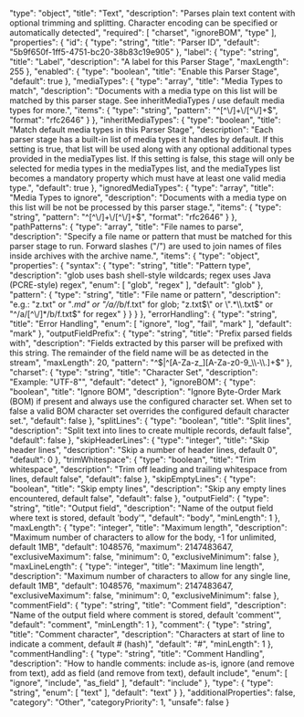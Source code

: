   "type": "object",
  "title": "Text",
  "description": "Parses plain text content with optional trimming and splitting. Character encoding can be specified or automatically detected",
  "required": [
    "charset",
    "ignoreBOM",
    "type"
  ],
  "properties": {
    "id": {
      "type": "string",
      "title": "Parser ID",
      "default": "5b9f650f-1ff5-4751-bc20-38b83c19e905"
    },
    "label": {
      "type": "string",
      "title": "Label",
      "description": "A label for this Parser Stage",
      "maxLength": 255
    },
    "enabled": {
      "type": "boolean",
      "title": "Enable this Parser Stage",
      "default": true
    },
    "mediaTypes": {
      "type": "array",
      "title": "Media Types to match",
      "description": "Documents with a media type on this list will be matched by this parser stage. See inheritMediaTypes / use default media types for more.",
      "items": {
        "type": "string",
        "pattern": "^[^\\/]+\\/[^\\/]+$",
        "format": "rfc2646"
      }
    },
    "inheritMediaTypes": {
      "type": "boolean",
      "title": "Match default media types in this Parser Stage",
      "description": "Each parser stage has a built-in list of media types it handles by default. If this setting is true, that list will be used along with any optional additional types provided in the mediaTypes list. If this setting is false, this stage will only be selected for media types in the mediaTypes list, and the mediaTypes list becomes a mandatory property which must have at least one valid media type.",
      "default": true
    },
    "ignoredMediaTypes": {
      "type": "array",
      "title": "Media Types to ignore",
      "description": "Documents with a media type on this list will be not be processed by this parser stage.",
      "items": {
        "type": "string",
        "pattern": "^[^\\/]+\\/[^\\/]+$",
        "format": "rfc2646"
      }
    },
    "pathPatterns": {
      "type": "array",
      "title": "File names to parse",
      "description": "Specify a file name or pattern that must be matched for this parser stage to run. Forward slashes (\"/\") are used to join names of files inside archives with the archive name.",
      "items": {
        "type": "object",
        "properties": {
          "syntax": {
            "type": "string",
            "title": "Pattern type",
            "description": "glob uses bash shell-style wildcards; regex uses Java (PCRE-style) regex",
            "enum": [
              "glob",
              "regex"
            ],
            "default": "glob"
          },
          "pattern": {
            "type": "string",
            "title": "File name or pattern",
            "description": "e.g.: \"z.txt\" or \"*.md\" or \"/a/*/b/f.txt\" for glob; \"z.txt$\" or \".*\\.txt$\" or \"^/a/[^\\/]*/b/f.txt$\" for regex"
          }
        }
      }
    },
    "errorHandling": {
      "type": "string",
      "title": "Error Handling",
      "enum": [
        "ignore",
        "log",
        "fail",
        "mark"
      ],
      "default": "mark"
    },
    "outputFieldPrefix": {
      "type": "string",
      "title": "Prefix parsed fields with",
      "description": "Fields extracted by this parser will be prefixed with this string. The remainder of the field name will be as detected in the stream",
      "maxLength": 20,
      "pattern": "^$|^[A-Za-z_][A-Za-z0-9_\\-\\.]+$"
    },
    "charset": {
      "type": "string",
      "title": "Character Set",
      "description": "Example: \"UTF-8\"",
      "default": "detect"
    },
    "ignoreBOM": {
      "type": "boolean",
      "title": "Ignore BOM",
      "description": "Ignore Byte-Order Mark (BOM) if present and always use the configured character set. When set to false a valid BOM character set overrides the configured default character set.",
      "default": false
    },
    "splitLines": {
      "type": "boolean",
      "title": "Split lines",
      "description": "Split text into lines to create multiple records, default false",
      "default": false
    },
    "skipHeaderLines": {
      "type": "integer",
      "title": "Skip header lines",
      "description": "Skip a number of header lines, default 0",
      "default": 0
    },
    "trimWhitespace": {
      "type": "boolean",
      "title": "Trim whitespace",
      "description": "Trim off leading and trailing whitespace from lines, default false",
      "default": false
    },
    "skipEmptyLines": {
      "type": "boolean",
      "title": "Skip empty lines",
      "description": "Skip any empty lines encountered, default false",
      "default": false
    },
    "outputField": {
      "type": "string",
      "title": "Output field",
      "description": "Name of the output field where text is stored, default 'body'",
      "default": "body",
      "minLength": 1
    },
    "maxLength": {
      "type": "integer",
      "title": "Maximum length",
      "description": "Maximum number of characters to allow for the body, -1 for unlimited, default 1MB",
      "default": 1048576,
      "maximum": 2147483647,
      "exclusiveMaximum": false,
      "minimum": 0,
      "exclusiveMinimum": false
    },
    "maxLineLength": {
      "type": "integer",
      "title": "Maximum line length",
      "description": "Maximum number of characters to allow for any single line, default 1MB",
      "default": 1048576,
      "maximum": 2147483647,
      "exclusiveMaximum": false,
      "minimum": 0,
      "exclusiveMinimum": false
    },
    "commentField": {
      "type": "string",
      "title": "Comment field",
      "description": "Name of the output field where comment is stored, default 'comment'",
      "default": "comment",
      "minLength": 1
    },
    "comment": {
      "type": "string",
      "title": "Comment character",
      "description": "Characters at start of line to indicate a comment, default # (hash)",
      "default": "#",
      "minLength": 1
    },
    "commentHandling": {
      "type": "string",
      "title": "Comment Handling",
      "description": "How to handle comments: include as-is, ignore (and remove from text), add as field (and remove from text), default include",
      "enum": [
        "ignore",
        "include",
        "as_field"
      ],
      "default": "include"
    },
    "type": {
      "type": "string",
      "enum": [
        "text"
      ],
      "default": "text"
    }
  },
  "additionalProperties": false,
  "category": "Other",
  "categoryPriority": 1,
  "unsafe": false
}
